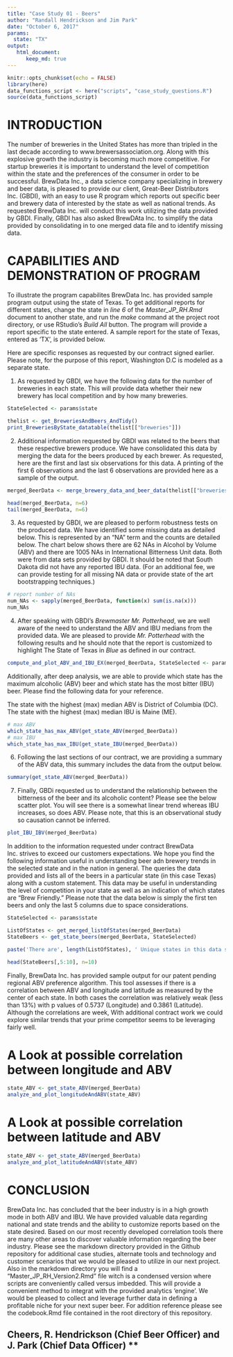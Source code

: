 ```yaml
---
title: "Case Study 01 - Beers"
author: "Randall Hendrickson and Jim Park"
date: "October 6, 2017"
params:
  state: "TX"
output: 
   html_document:
      keep_md: true
---
```


```r
knitr::opts_chunk$set(echo = FALSE)
library(here)
data_functions_script <- here("scripts", "case_study_questions.R")
source(data_functions_script)
```

# INTRODUCTION

The number of breweries in the United States has more than tripled in the last decade according to www.brewersassociation.org.  Along with this explosive growth the industry is becoming much more competitive.   For startup breweries it is important to understand the level of competition within the state and the preferences of the consumer in order to be successful.  BrewData Inc., a data science company specializing in brewery and beer data, is pleased to provide our client, Great-Beer Distributors Inc. (GBDI), with an easy to use R program which reports out specific beer and brewery data of interested by the state as well as national trends.  As requested BrewData Inc. will conduct this work utilizing the data provided by GBDI.  Finally, GBDI has also asked BrewDAta Inc. to simplify the data provided by consolidating in to one merged data file and to identify missing data.

# CAPABILITIES AND DEMONSTRATION OF PROGRAM
To illustrate the program capabilites BrewData Inc. has provided sample program output using the state of Texas. To get additional reports for different states, change the state in *line 6* of the *Master_JP_RH.Rmd* document to another state, and run the *make* command at the project root directory, or use RStudio's *Build All* button. The program will provide a report specific to the state entered.  A sample report for the state of Texas, entered as 'TX', is provided below.

Here are specific responses as requested by our contract signed earlier. Please note, for the purpose of this report,  Washington D.C is modeled as a separate state.

1. As requested by GBDI, we have the following data for the number of breweries in each state. This will provide data whether their new brewery has local competition and by how many breweries.

```r
StateSelected <- params$state

thelist <- get_BreweriesAndBeers_AndTidy()
print_BreweriesByState_datatable(thelist[["breweries"]])
```

2. Additional information requested by GBDI was related to the beers that these respective brewers produce. We have consolidated this data by merging the data for the beers produced by each brewer. As requested, here are the first and last six observations for this data. A printing of the first 6 observations and the last 6 observations are provided here as a sample of the output.

```r
merged_BeerData <- merge_brewery_data_and_beer_data(thelist[["breweries"]], thelist[["beers"]])

head(merged_BeerData, n=6)
tail(merged_BeerData, n=6)
```

3. As requested by GBDI, we are pleased to perform robustness tests on the produced data. We have identified some missing data as detailed below. This is represented by an "NA" term and the counts are detailed below. The chart below shows there are 62 NAs in Alcohol by Volume (ABV) and there are 1005 NAs in International Bitterness Unit data. Both were from data sets provided by GBDI. It should be noted that South Dakota did not have any reported IBU data. (For an additional fee, we can provide testing for all missing NA data or provide state of the art bootstrapping techniques.)

```r
# report number of NAs
num_NAs <- sapply(merged_BeerData, function(x) sum(is.na(x)))
num_NAs
```

4. After speaking with GBDI's *Brewmaster Mr. Potterhead*, we are well aware of the need to understand the ABV and IBU medians from the provided data. We are pleased to provide *Mr. Potterhead* with the following results and he should note that the report is customized to highlight The State of Texas in *Blue* as defined in our contract.

```r
compute_and_plot_ABV_and_IBU_EX(merged_BeerData, StateSelected <- params$state)
```

Additionally, after deep analysis, we are able to provide which state has the maximum alcoholic (ABV) beer and which state has the most bitter (IBU) beer. Please find the following data for your reference.

The state with the highest (max) median ABV is District of Columbia (DC).
The state with the highest (max) median IBU is Maine (ME).

```r
# max ABV
which_state_has_max_ABV(get_state_ABV(merged_BeerData))
# max IBU
which_state_has_max_IBU(get_state_IBU(merged_BeerData))
```

6. Following the last sections of our contract, we are providing a summary of the ABV data, this summary includes the data from the output below.

```r
summary(get_state_ABV(merged_BeerData))
```

7. Finally, GBDi requested us to understand the relationship between the bitterness of the beer and its alcoholic content? Please see the below scatter plot. You will see there is a somewhat linear trend whereas IBU increases, so does ABV. Please note, that this is an observational study so causation cannot be inferred.

```r
plot_IBU_IBV(merged_BeerData)
```

In addition to the information requested under contract BrewData Inc. strives to exceed our customers expectations.  We hope you find the following information useful in understanding beer adn brewery trends in the selected state and in the nation in general.  The queries the data provided and lists all of the beers in a particular state (in this case Texas) along with a custom statement.  This data may be useful in understanding the level of competition in your state as well as an indication of which states are "Brew Friendly."  Please note that the data below is simply the first ten beers and only the last 5 columns due to space considerations.

```r
StateSelected <- params$state

ListOfStates <- get_merged_listOfStates(merged_BeerData)
StateBeers <- get_state_beers(merged_BeerData, StateSelected)

paste('There are', length(ListOfStates), ' Unique states in this data set and', nrow(StateBeers), 'unique beers in the state of', StateSelected)

head(StateBeers[,5:10], n=10)
```

Finally, BrewData Inc. has provided sample output for our patent pending regional ABV preference algorithm.   This tool assesses if there is a correlation between ABV and longitude and latitude as measured by the center of each state.   In both cases the correlation was relatively weak (less than 13%) with p values of 0.5737 (Longitude) and 0.3861 (Latitude).   Although the correlations are week, With additional contract work we could explore similar trends that your prime competitor seems to be leveraging fairly well.

# A Look at possible correlation between longitude and ABV
```r
state_ABV <- get_state_ABV(merged_BeerData)
analyze_and_plot_longitudeAndABV(state_ABV)
```

# A Look at possible correlation between latitude and ABV
```r
state_ABV <- get_state_ABV(merged_BeerData)
analyze_and_plot_latitudeAndABV(state_ABV)
```

# CONCLUSION
BrewData Inc. has concluded that the beer industry is in a high growth mode in both ABV and IBU.  We have provided valuable data regarding national and state trends and the ability to customize reports based on the state desired.   Based on our most recently developed correlation tools there are many other areas to discover valuable information regarding the beer industry.   Please see the markdown directory provided in the Github repository for additional case studies, alternate tools and technology and customer scenarios that we would be pleased to utilize in our next project.  Also in the markdown directory you will find a "Master_JP_RH_Version2.Rmd" file witch is a condensed version where scripts are conveniently called versus imbedded.   This will provide a convenient method to integrat with the provided analytics 'engine'.  We would be pleased to collect and leverage further data in defining a profitable niche for your next super beer.  For addition reference please see the codebook.Rmd file contained in the root directory of this repository.

## Cheers, R. Hendrickson (Chief Beer Officer) and J. Park (Chief Data Officer) **




